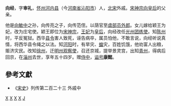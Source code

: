 '''向经'''，字'''审礼'''，[[怀州|怀州]][[河内县_(中国)|河内县]]（今[[河南省|河南省]][[沁阳市|沁阳市]]）人，[[北宋|北宋]]外戚。[[宋神宗|宋神宗]][[欽聖皇后|向皇后]]的父亲。

他是[[向敏中|向敏中]]之孙，向传亮之子，向传范侄。以荫官至[[虞部|虞部]][[员外郎|员外郎]]。女儿嫁给颖王为妃，改为庄宅使。颖王即位为[[宋神宗|宋神宗]]，[[王妃|王妃]]为[[皇后|皇后]]，向经改任[[光州|光州]][[团练使|团练使]]。知[[陈州|陈州]]时，平反冤狱。西华[[县令|县令]]害人致死，诬告病卒，属员怕他，不敢言说，向经听说真情，将西华县令绳之以法。知[[河阳|河阳]]时，有旱灾、[[蝗|蝗]]灾，百姓饥饿，他劝富人出粮，赈济灾民。改知[[徐州|徐州]]，迁[[明州|明州]][[观察使|观察使]]，召还京城，提举景灵宫，出知[[青州|青州]]，得病后回京，在[[淄州|淄州]]去世，享年五十四岁。赠[[侍中|侍中]]，[[谥号|谥号]]'''康懿'''。
== 參考文獻 ==
*《[[宋史|宋史]]》列传第二百二十三 外戚中
[[Category:沁阳人|X]]
[[Category:宋朝知府|X]]
[[Category:北宋官员|X]]
[[Category:宋朝外戚|X]]
[[Category:向姓|J]]